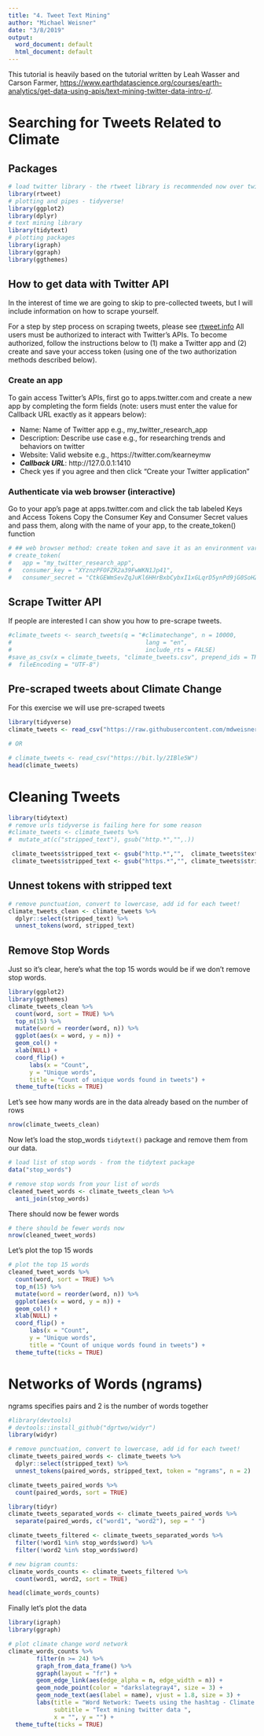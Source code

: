 ```yaml
---
title: "4. Tweet Text Mining"
author: "Michael Weisner"
date: "3/8/2019"
output:
  word_document: default
  html_document: default
---
```


This tutorial is heavily based on the tutorial written by Leah Wasser and Carson Farmer, [https://www.earthdatascience.org/courses/earth-analytics/get-data-using-apis/text-mining-twitter-data-intro-r/](here).

# Searching for Tweets Related to Climate

## Packages
```r
# load twitter library - the rtweet library is recommended now over twitteR
library(rtweet)
# plotting and pipes - tidyverse!
library(ggplot2)
library(dplyr)
# text mining library
library(tidytext)
# plotting packages
library(igraph)
library(ggraph)
library(ggthemes)
```

## How to get data with Twitter API

In the interest of time we are going to skip to pre-collected tweets, but I will include information on how to scrape yourself. 

For a step by step process on scraping tweets, please see [rtweet.info](https://rtweet.info)
All users must be authorized to interact with Twitter’s APIs. To become authorized, follow the instructions below to (1) make a Twitter app and (2) create and save your access token (using one of the two authorization methods described below).

### Create an app
To gain access Twitter’s APIs, first go to apps.twitter.com and create a new app by completing the form fields (note: users must enter the value for Callback URL exactly as it appears below):

+ Name: Name of Twitter app e.g., my_twitter_research_app
+ Description: Describe use case e.g., for researching trends and behaviors on twitter
+ Website: Valid website e.g., https://twitter.com/kearneymw
+ ***Callback URL***: http://127.0.0.1:1410
+ Check yes if you agree and then click “Create your Twitter application”

### Authenticate via web browser (interactive)
Go to your app’s page at apps.twitter.com and click the tab labeled Keys and Access Tokens
Copy the Consumer Key and Consumer Secret values and pass them, along with the name of your app, to the create_token() function

```r
# ## web browser method: create token and save it as an environment variable
# create_token(
#   app = "my_twitter_research_app",
#   consumer_key = "XYznzPFOFZR2a39FwWKN1Jp41",
#   consumer_secret = "CtkGEWmSevZqJuKl6HHrBxbCybxI1xGLqrD5ynPd9jG0SoHZbD")
```

## Scrape Twitter API
If people are interested I can show you how to pre-scrape tweets.
```r
#climate_tweets <- search_tweets(q = "#climatechange", n = 10000,
#                                      lang = "en",
#                                      include_rts = FALSE)
#save_as_csv(x = climate_tweets, "climate_tweets.csv", prepend_ids = TRUE, na = "NA",
#  fileEncoding = "UTF-8")
```

## Pre-scraped tweets about Climate Change
For this exercise we will use pre-scraped tweets
```r
library(tidyverse)
climate_tweets <- read_csv("https://raw.githubusercontent.com/mdweisner/textmining_workshop/master/climate_tweets.csv")

# OR

# climate_tweets <- read_csv("https://bit.ly/2IBle5W")
head(climate_tweets)
```

# Cleaning Tweets
```r
library(tidytext)
# remove urls tidyverse is failing here for some reason
#climate_tweets <- climate_tweets %>%
#  mutate_at(c("stripped_text"), gsub("http.*","",.))

 climate_tweets$stripped_text <- gsub("http.*","",  climate_tweets$text)
 climate_tweets$stripped_text <- gsub("https.*","", climate_tweets$stripped_text)
```

## Unnest tokens with stripped text
```r
# remove punctuation, convert to lowercase, add id for each tweet!
climate_tweets_clean <- climate_tweets %>%
  dplyr::select(stripped_text) %>%
  unnest_tokens(word, stripped_text)
```


## Remove Stop Words

Just so it's clear, here's what the top 15 words would be if we don't remove stop words.

```r
library(ggplot2)
library(ggthemes)
climate_tweets_clean %>%
  count(word, sort = TRUE) %>%
  top_n(15) %>%
  mutate(word = reorder(word, n)) %>%
  ggplot(aes(x = word, y = n)) +
  geom_col() +
  xlab(NULL) +
  coord_flip() +
      labs(x = "Count",
      y = "Unique words",
      title = "Count of unique words found in tweets") +
  theme_tufte(ticks = TRUE)
```

Let's see how many words are in the data already based on the number of rows

```r
nrow(climate_tweets_clean)
```

Now let's load the stop_words `tidytext()` package and remove them from our data.
```r
# load list of stop words - from the tidytext package
data("stop_words")

# remove stop words from your list of words
cleaned_tweet_words <- climate_tweets_clean %>%
  anti_join(stop_words)
```

There should now be fewer words
```r
# there should be fewer words now
nrow(cleaned_tweet_words)
```

Let's plot the top 15 words
```r
# plot the top 15 words
cleaned_tweet_words %>%
  count(word, sort = TRUE) %>%
  top_n(15) %>%
  mutate(word = reorder(word, n)) %>%
  ggplot(aes(x = word, y = n)) +
  geom_col() +
  xlab(NULL) +
  coord_flip() +
      labs(x = "Count",
      y = "Unique words",
      title = "Count of unique words found in tweets") +
  theme_tufte(ticks = TRUE)
```

# Networks of Words (ngrams)

ngrams specifies pairs and 2 is the number of words together

```r
#library(devtools)
# devtools::install_github("dgrtwo/widyr")
library(widyr)

# remove punctuation, convert to lowercase, add id for each tweet!
climate_tweets_paired_words <- climate_tweets %>%
  dplyr::select(stripped_text) %>%
  unnest_tokens(paired_words, stripped_text, token = "ngrams", n = 2)

climate_tweets_paired_words %>%
  count(paired_words, sort = TRUE)
```

```r
library(tidyr)
climate_tweets_separated_words <- climate_tweets_paired_words %>%
  separate(paired_words, c("word1", "word2"), sep = " ")

climate_tweets_filtered <- climate_tweets_separated_words %>%
  filter(!word1 %in% stop_words$word) %>%
  filter(!word2 %in% stop_words$word)

# new bigram counts:
climate_words_counts <- climate_tweets_filtered %>%
  count(word1, word2, sort = TRUE)

head(climate_words_counts)
```

Finally let's plot the data

```r
library(igraph)
library(ggraph)

# plot climate change word network
climate_words_counts %>%
        filter(n >= 24) %>%
        graph_from_data_frame() %>%
        ggraph(layout = "fr") +
        geom_edge_link(aes(edge_alpha = n, edge_width = n)) +
        geom_node_point(color = "darkslategray4", size = 3) +
        geom_node_text(aes(label = name), vjust = 1.8, size = 3) +
        labs(title = "Word Network: Tweets using the hashtag - Climate Change",
             subtitle = "Text mining twitter data ",
             x = "", y = "") +
  theme_tufte(ticks = TRUE)
```




